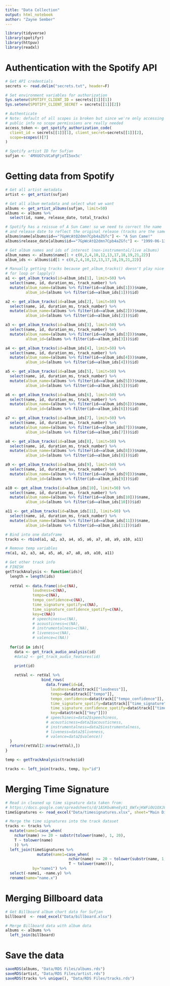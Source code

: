 ```yaml
---
title: "Data Collection"
output: html_notebook
author: "Zayne Sember"
---
```


```r
library(tidyverse)
library(spotifyr)
library(httpuv)
library(readxl)
```

# Authentication with the Spotify API
```r
# Get API credentials
secrets <- read.delim("secrets.txt", header=F)

# Set environment variables for authorization
Sys.setenv(SPOTIFY_CLIENT_ID = secrets[[1]][1])
Sys.setenv(SPOTIFY_CLIENT_SECRET = secrets[[1]][2])

# Authenticate
# Note: default of all scopes is broken but since we're only accessing
# public info no scope permissions are really needed
access_token <- get_spotify_authorization_code(
  client_id = secrets[[1]][1], client_secret=secrets[[1]][2],
  scope=scopes()[7]
)

# Spotify artist ID for Sufjan
sufjan <- '4MXUO7sVCaFgFjoTI5ox5c'
```

# Getting data from Spotify
```r
# Get all artist metadata
artist <- get_artist(sufjan)

# Get all album metadata and select what we want
albums <- get_artist_albums(sufjan, limit=50)
albums <- albums %>% 
  select(id, name, release_date, total_tracks)

# Spotify has a reissue of A Sun Came! so we need to correct the name
# and release date to reflect the original release (tracks are the same)
albums$name[albums$id=="7GpWcAtQ2dmn7Cpb4aZGfc"] <- "A Sun Came!"
albums$release_date[albums$id=="7GpWcAtQ2dmn7Cpb4aZGfc"] <- "1999-06-13"

# Get album names and ids of interest (non-instrumental/live albums)
album_names <- albums$name[1 + c(0,2,4,10,12,13,17,18,19,21,22)]
album_ids <- albums$id[1 + c(0,2,4,10,12,13,17,18,19,21,22)]

# Manually getting tracks because get_album_tracks() doesn't play nice with
# for loop or lapply()
a1 <- get_album_tracks(id=album_ids[1], limit=50) %>% 
  select(name, id, duration_ms, track_number) %>% 
  mutate(album_name=(albums %>% filter(id==album_ids[1]))$name,
         album_id=(albums %>% filter(id==album_ids[1]))$id)

a2 <- get_album_tracks(id=album_ids[2], limit=50) %>% 
  select(name, id, duration_ms, track_number) %>% 
  mutate(album_name=(albums %>% filter(id==album_ids[2]))$name,
         album_id=(albums %>% filter(id==album_ids[2]))$id)

a3 <- get_album_tracks(id=album_ids[3], limit=50) %>% 
  select(name, id, duration_ms, track_number) %>% 
  mutate(album_name=(albums %>% filter(id==album_ids[3]))$name,
         album_id=(albums %>% filter(id==album_ids[3]))$id)

a4 <- get_album_tracks(id=album_ids[4], limit=50) %>% 
  select(name, id, duration_ms, track_number) %>% 
  mutate(album_name=(albums %>% filter(id==album_ids[4]))$name,
         album_id=(albums %>% filter(id==album_ids[4]))$id)

a5 <- get_album_tracks(id=album_ids[5], limit=50) %>% 
  select(name, id, duration_ms, track_number) %>% 
  mutate(album_name=(albums %>% filter(id==album_ids[5]))$name,
         album_id=(albums %>% filter(id==album_ids[5]))$id)

a6 <- get_album_tracks(id=album_ids[6], limit=50) %>% 
  select(name, id, duration_ms, track_number) %>% 
  mutate(album_name=(albums %>% filter(id==album_ids[6]))$name,
         album_id=(albums %>% filter(id==album_ids[6]))$id)

a7 <- get_album_tracks(id=album_ids[7], limit=50) %>% 
  select(name, id, duration_ms, track_number) %>% 
  mutate(album_name=(albums %>% filter(id==album_ids[7]))$name,
         album_id=(albums %>% filter(id==album_ids[7]))$id)

a8 <- get_album_tracks(id=album_ids[8], limit=50) %>% 
  select(name, id, duration_ms, track_number) %>% 
  mutate(album_name=(albums %>% filter(id==album_ids[8]))$name,
         album_id=(albums %>% filter(id==album_ids[8]))$id)

a9 <- get_album_tracks(id=album_ids[9], limit=50) %>% 
  select(name, id, duration_ms, track_number) %>% 
  mutate(album_name=(albums %>% filter(id==album_ids[9]))$name,
         album_id=(albums %>% filter(id==album_ids[9]))$id)

a10 <- get_album_tracks(id=album_ids[10], limit=50) %>% 
  select(name, id, duration_ms, track_number) %>% 
  mutate(album_name=(albums %>% filter(id==album_ids[10]))$name,
         album_id=(albums %>% filter(id==album_ids[10]))$id)

a11 <- get_album_tracks(id=album_ids[11], limit=50) %>% 
  select(name, id, duration_ms, track_number) %>% 
  mutate(album_name=(albums %>% filter(id==album_ids[11]))$name,
         album_id=(albums %>% filter(id==album_ids[11]))$id)

# Bind into one dataframe
tracks <- rbind(a1, a2, a3, a4, a5, a6, a7, a8, a9, a10, a11)

# Remove temp variables
rm(a1, a2, a3, a4, a5, a6, a7, a8, a9, a10, a11)

# Get other track info
# FINISH
getTrackAnalysis <- function(ids){
  length = length(ids)
  
  retVal <- data.frame(id=c(NA),
            loudness=c(NA),
            tempo=c(NA),
            tempo_confidence=c(NA),
            time_signature_spotify=c(NA),
            time_signature_confidence_spotify=c(NA),
            key=c(NA))
            # speechiness=c(NA),
            # acousticness=c(NA),
            # instrumentalness=c(NA),
            # liveness=c(NA),
            # valence=c(NA))
  
  for(id in ids){
    data <- get_track_audio_analysis(id)
    #data2 <- get_track_audio_features(id)
    
    print(id)

    retVal <- retVal %>% 
                bind_rows(
                  data.frame(id=id,
                    loudness=data$track[["loudness"]],
                    tempo=data$track[["tempo"]],
                    tempo_confidence=data$track[["tempo_confidence"]],
                    time_signature_spotify=data$track[["time_signature"]],
                    time_signature_confidence_spotify=data$track[["time_signature_confidence"]],
                    key=data$track[["key"]]))
                  # speechiness=data2$speechiness,
                  # acousticness=data2$acousticness,
                  # instrumentalness=data2$instrumentalness,
                  # liveness=data2$liveness,
                  # valence=data2$valence))
  }
  return(retVal[2:nrow(retVal),])
}

temp <- getTrackAnalysis(tracks$id)

tracks <- left_join(tracks, temp, by="id")

```

# Merging Time Signature
```r
# Read in cleaned up time signature data taken from:
# https://docs.google.com/spreadsheets/d/1ASKbuWneEyX1_8WfxjKWFi0U1OXJ8Jbnef8zLrQ01Wk/edit#gid=0
timeSignatures <- read_excel("Data/timesignatures.xlsx", sheet="Main Discography")

# Merge the time signatures into the track dataset
tracks <- tracks %>% 
  mutate(name1=case_when(
    nchar(name) >= 20 ~ substr(tolower(name), 1, 20),
    T ~ tolower(name)
    )) %>% 
  left_join(timeSignatures %>% 
              mutate(name1=case_when(
                            nchar(name) >= 20 ~ tolower(substr(name, 1, 20)),
                            T ~ tolower(name))), 
            by="name1") %>% 
  select(-name1, -name.y) %>% 
  rename(name="name.x")
```

# Merging Billboard data
```r
# Get Billboard album chart data for Sufjan
billboard  <- read_excel("Data/billboard.xlsx")

# Merge Billboard data with album data
albums <- albums %>% 
  left_join(billboard)
```


# Save the data
```r
saveRDS(albums, "Data/RDS Files/albums.rds")
saveRDS(artist, "Data/RDS Files/artist.rds")
saveRDS(tracks %>% unique(), "Data/RDS Files/tracks.rds")
```


